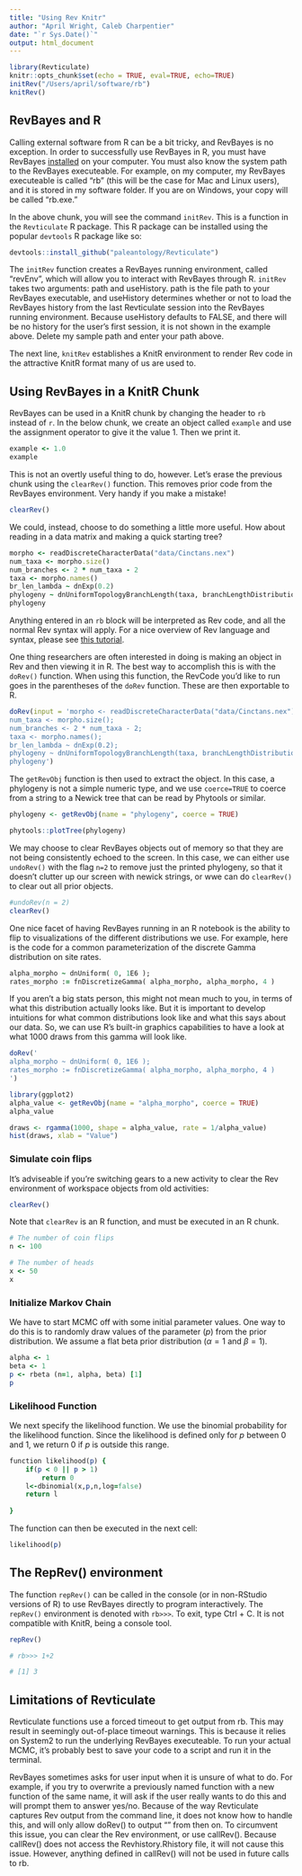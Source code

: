 ```yaml
---
title: "Using Rev Knitr"
author: "April Wright, Caleb Charpentier"
date: "`r Sys.Date()`"
output: html_document
---
```


```r
library(Revticulate)
knitr::opts_chunk$set(echo = TRUE, eval=TRUE, echo=TRUE)
initRev("/Users/april/software/rb")
knitRev()
```



## RevBayes and R

Calling external software from R can be a bit tricky, and RevBayes is no exception. In order to successfully use RevBayes in R, you must have RevBayes [installed](https://revbayes.github.io/download) on your computer. You must also know the system path to the RevBayes executeable. For example, on my computer, my RevBayes executeable is called "rb" (this will be the case for Mac and Linux users), and it is stored in my software folder. If you are on Windows, your copy will be called "rb.exe."

In the above chunk, you will see the command `initRev`. This is a function in the `Revticulate` R package. This R package can be installed using the popular `devtools` R package like so:

```r
devtools::install_github("paleantology/Revticulate")
```

The `initRev` function creates a RevBayes running environment, called "revEnv", which will allow you to interact with RevBayes through R. `initRev` takes two arguments: path and useHistory. path is the file path to your RevBayes executable, and useHistory determines whether or not to load the RevBayes history from the last Revticulate session into the RevBayes running environment. Because useHistory defaults to FALSE, and there will be no history for the user's first session, it is not shown in the example above. Delete my sample path and enter your path above.

The next line, `knitRev` establishes a KnitR environment to render Rev code in the attractive KnitR format many of us are used to.

## Using RevBayes in a KnitR Chunk

RevBayes can be used in a KnitR chunk by changing the header to `rb` instead of `r`. In the below chunk, we create an object called `example` and use the assignment operator to give it the value 1. Then we print it. 
```rb
example <- 1.0
example
```

This is not an overtly useful thing to do, however. Let's erase the previous chunk using the `clearRev()` function. This removes prior code from the RevBayes environment. Very handy if you make a mistake!

```r
clearRev()
```

We could, instead, choose to do something a little more useful. How about reading in a data matrix and making a quick starting tree? 

```rb
morpho <- readDiscreteCharacterData("data/Cinctans.nex")
num_taxa <- morpho.size()
num_branches <- 2 * num_taxa - 2
taxa <- morpho.names()
br_len_lambda ~ dnExp(0.2)
phylogeny ~ dnUniformTopologyBranchLength(taxa, branchLengthDistribution=dnExponential(br_len_lambda))
phylogeny
```
Anything entered in an `rb` block will be interpreted as Rev code, and all the normal Rev syntax will apply. For a nice overview of Rev language and syntax, please see [this tutorial](https://revbayes.github.io/tutorials/intro/rev). 

One thing researchers are often interested in doing is making an object in Rev and then viewing it in R. The best way to accomplish this is with the `doRev()` function. When using this function, the RevCode you'd like to run goes in the parentheses of the `doRev` function. These are then exportable to R.
```r
doRev(input = 'morpho <- readDiscreteCharacterData("data/Cinctans.nex");
num_taxa <- morpho.size();
num_branches <- 2 * num_taxa - 2;
taxa <- morpho.names();
br_len_lambda ~ dnExp(0.2);
phylogeny ~ dnUniformTopologyBranchLength(taxa, branchLengthDistribution=dnExponential(br_len_lambda));
phylogeny')
```

The `getRevObj` function is then used to extract the object. In this case, a phylogeny is not a simple numeric type, and we use `coerce=TRUE` to coerce from a string to a Newick tree that can be read by Phytools or similar. 

```r
phylogeny <- getRevObj(name = "phylogeny", coerce = TRUE)

phytools::plotTree(phylogeny)
```


We may choose to clear RevBayes objects out of memory so that they are not being consistently echoed to the screen. In this case, we can either use `undoRev()` with the flag `n=2` to remove just the printed phylogeny, so that it doesn't clutter up our screen with newick strings, or wwe can do `clearRev()` to clear out all prior objects.

```r
#undoRev(n = 2)
clearRev()

```


One nice facet of having RevBayes running in an R notebook is the ability to flip to visualizations of the different distributions we use. For example, here is the code for a common parameterization of the discrete Gamma distribution on site rates.

```rb
alpha_morpho ~ dnUniform( 0, 1E6 );
rates_morpho := fnDiscretizeGamma( alpha_morpho, alpha_morpho, 4 )
```

If you aren't a big stats person, this might not mean much to you, in terms of what this distribution actually looks like. But it is important to develop intuitions for what common distributions look like and what this says about our data. So, we can use R's built-in graphics capabilities to have a look at what 1000 draws from this gamma will look like. 

```r
doRev('
alpha_morpho ~ dnUniform( 0, 1E6 );
rates_morpho := fnDiscretizeGamma( alpha_morpho, alpha_morpho, 4 )
')

library(ggplot2)
alpha_value <- getRevObj(name = "alpha_morpho", coerce = TRUE)
alpha_value

draws <- rgamma(1000, shape = alpha_value, rate = 1/alpha_value)
hist(draws, xlab = "Value")
```



### Simulate coin flips

It's adviseable if you're switching gears to a new activity to clear the Rev environment of workspace objects from old activities:

```r

clearRev()
```


Note that `clearRev` is an R function, and must be executed in an R chunk.

```rb
# The number of coin flips
n <- 100

# The number of heads
x <- 50
x
```

### Initialize Markov Chain
We have to start MCMC off with some initial parameter values. One way to do this is to randomly draw values of the parameter ($p$) from the prior distribution. We assume a flat beta prior distribution ($\alpha = 1$ and $\beta = 1$).

```rb
alpha <- 1
beta <- 1
p <- rbeta (n=1, alpha, beta) [1]
p
```

### Likelihood Function
We next specify the likelihood function. We use the binomial probability for the likelihood function. Since the likelihood is defined only for $p$ between 0 and 1, we return 0 if $p$ is outside this range.

```rb
function likelihood(p) {
    if(p < 0 || p > 1)
        return 0
    l<-dbinomial(x,p,n,log=false)
    return l
    
}
```

The function can then be executed in the next cell:

```rb
likelihood(p)
```
## The RepRev() environment

The function `repRev()` can be called in the console (or in non-RStudio versions of R) to use RevBayes directly to program interactively. The `repRev()` environment is denoted with `rb>>>`. To exit, type Ctrl + C. It is not compatible with KnitR, being a console tool.

```r

repRev()

# rb>>> 1+2

# [1] 3
```

## Limitations of Revticulate

Revticulate functions use a forced timeout to get output from rb. This may result in seemingly out-of-place timeout warnings. This is because it relies on System2 to run the underlying RevBayes executeable. To run your actual MCMC, it's probably best to save your code to a script and run it in the terminal.

RevBayes sometimes asks for user input when it is unsure of what to do. For example, if you try to overwrite a previously named function with a new function of the same name, it will ask if the user really wants to do this and will prompt them to answer yes/no. Because of the way Revticulate captures Rev output from the command line, it does not know how to handle this, and will only allow doRev() to output "" from then on.
To circumvent this issue, you can clear the Rev environment, or use callRev(). Because callRev() does not access the Revhistory.Rhistory file, it will not cause this issue. However, anything defined in callRev() will not be used in future calls to rb.




